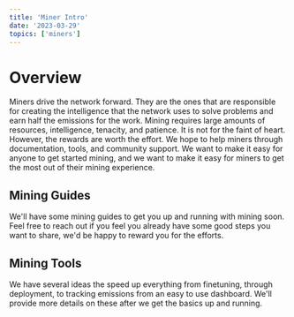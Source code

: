 ```yaml
---
title: 'Miner Intro'
date: '2023-03-29'
topics: ['miners']
---
```


# Overview
Miners drive the network forward. They are the ones that are responsible for creating the intelligence that the network uses to solve problems and earn half the emissions for the work.
Mining requires large amounts of resources, intelligence, tenacity, and patience. It is not for the faint of heart. However, the rewards are worth the effort.
We hope to help miners through documentation, tools, and community support. We want to make it easy for anyone to get started mining, and we want to make it easy for miners to get the most out of their mining experience.

## Mining Guides
We'll have some mining guides to get you up and running with mining soon.
Feel free to reach out if you feel you already have some good steps you want to share, we'd be happy to reward you for the efforts.

## Mining Tools
We have several ideas the speed up everything from finetuning, through deployment, to tracking emissions from an easy to use dashboard. 
We'll provide more details on these after we get the basics up and running.